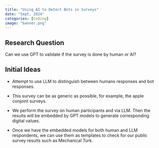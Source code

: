 ```yaml
---
title: "Using AI to Detect Bots in Surveys"
date: "Sept, 2024"
categories: [Coding]
image: "banner.png"
---
```


## Research Question

Can we use GPT to validate if the survey is done by human or AI?

## Initial Ideas

-   Attempt to use LLM to distinguish between humans responses and bot responses.

-   This survey can be as generic as possible, for example, the apple conjoint surveys.

-   We perform the survey on human participants and via LLM. Then the results will be embedded by GPT models to generate corresponding digital values.

-   Once we have the embedded models for both human and LLM respondents, we can use them as templates to check for our public survey results such as Mechanical Turk.
